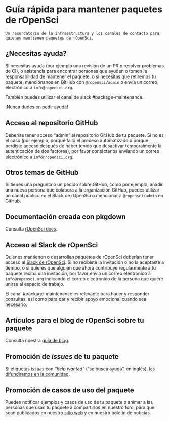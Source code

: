 # Guía rápida para mantener paquetes de rOpenSci {#maintainer-cheatsheet}

```block
Un recordatorio de la infraestructura y los canales de contacto para quienes mantienen paquetes de rOpenSci.
```

## ¿Necesitas ayuda?

Si necesitas ayuda (por ejemplo una revisión de un PR o resolver problemas de CI), o asistencia para encontrar personas que ayuden o tomen la responsabilidad de mantener el paquete, o si necesitas que retiremos tu paquete, menciónanos en GitHub con `@ropensci/admin` o envía un correo electrónico a `info@ropensci.org`.

También puedes utilizar el canal de slack #package-maintenance.

¡Nunca dudes en pedir ayuda!

## Acceso al repositorio GitHub

Deberías tener acceso "admin" al repositorio GitHub de tu paquete.
Si no es el caso (por ejemplo, porqué falló el proceso automatizado o porque perdiste acceso después de haber tenido que desactivar temporalmente la autenticación de dos factores), por favor contáctanos enviando un correo electrónico a `info@ropensci.org`.

## Otros temas de GitHub

Si tienes una pregunta o un pedido sobre GitHub, como por ejemplo, añadir una nueva persona que colabora a la organización GitHub, puedes utilizar un canal público en el Slack de rOpenSci o mencionar a `@ropensci/admin` en GitHub.

## Documentación creada con pkgdown

Consulta [rOpenSci docs](#rodocsci).

## Acceso al Slack de rOpenSci

Quienes  mantienen o desarrollan paquetes de rOpenSci deberían tener acceso al [Slack de rOpenSci](https://contributing.ropensci.org/resources.html#channels).
Si no recibiste la invitación o no la aceptaste a tiempo, o si quieres que alguien que ahora contribuye regularmente a tu paquete reciba una invitación, por favor envía un correo electrónico a  `info@ropensci.org` indicando el correo electrónico de la persona que quiere unirse al espacio de trabajo.

El canal #package-maintenance es relevante para hacer y responder consultas, así como para dar y recibir apoyo emocional cuando sea necesario.

## Artículos para el blog de rOpenSci sobre tu paquete

Consulta nuestra [guía de blog](https://blogguide.ropensci.org/).

## Promoción de _issues_ de tu paquete

Si etiquetas *issues* con  _"help wanted"_ ("se busca ayuda", en inglés), las [difundiremos en la comunidad](https://ropensci.org/help-wanted/).

## Promoción de casos de uso del paquete

Puedes notificar ejemplos y casos de uso de tu paquete o animar a las personas que usan tu paquete a compartirlos en nuestro foro, para que sean publicados en nuestro [sitio web](https://ropensci.org/usecases/) y en nuestro boletín de noticias.
